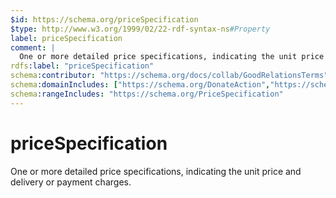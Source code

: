 ```yaml
---
$id: https://schema.org/priceSpecification
$type: http://www.w3.org/1999/02/22-rdf-syntax-ns#Property
label: priceSpecification
comment: |
  One or more detailed price specifications, indicating the unit price and delivery or payment charges.
rdfs:label: "priceSpecification"
schema:contributor: "https://schema.org/docs/collab/GoodRelationsTerms"
schema:domainIncludes: ["https://schema.org/DonateAction","https://schema.org/Demand","https://schema.org/Offer","https://schema.org/TradeAction"]
schema:rangeIncludes: "https://schema.org/PriceSpecification"
---
```


# priceSpecification

One or more detailed price specifications, indicating the unit price and delivery or payment charges.

